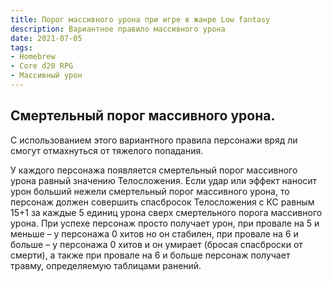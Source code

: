 ```yaml
---
title: Порог массивного урона при игре в жанре Low fantasy 
description: Вариантное правило массивного урона
date: 2021-07-05
tags:
- Homebrew
- Core d20 RPG
- Массивный урон
---
```


## Смертельный порог массивного урона.

С использованием этого вариантного правила персонажи вряд ли смогут отмахнуться от тяжелого попадания.

У каждого персонажа появляется смертельный порог массивного урона равный значению Телосложения. Если удар или эффект наносит урон больший нежели смертельный порог массивного урона, то персонаж должен совершить спасбросок Телосложения с КС равным 15+1 за каждые 5 единиц урона сверх смертельного порога массивного урона. При успехе персонаж просто получает урон, при провале на 5 и меньше – у персонажа 0 хитов но он стабилен, при провале на 6 и больше – у персонажа 0 хитов и он умирает (бросая спасброски от смерти), а также при провале на 6 и больше персонаж получает травму, определяемую таблицами ранений.